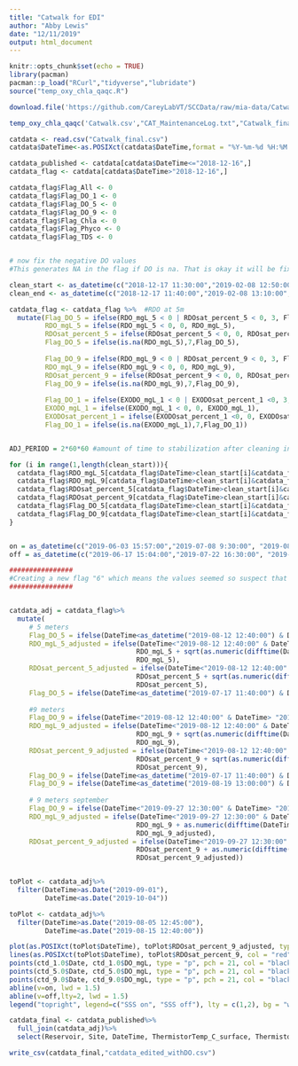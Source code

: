 ```yaml
---
title: "Catwalk for EDI"
author: "Abby Lewis"
date: "12/11/2019"
output: html_document
---
```


```r
knitr::opts_chunk$set(echo = TRUE)
library(pacman)
pacman::p_load("RCurl","tidyverse","lubridate")
source("temp_oxy_chla_qaqc.R")
```

```r
download.file('https://github.com/CareyLabVT/SCCData/raw/mia-data/Catwalk.csv','Catwalk.csv')

temp_oxy_chla_qaqc('Catwalk.csv',"CAT_MaintenanceLog.txt","Catwalk_final.csv")

catdata <- read.csv("Catwalk_final.csv")
catdata$DateTime<-as.POSIXct(catdata$DateTime,format = "%Y-%m-%d %H:%M:%S")

catdata_published <- catdata[catdata$DateTime<="2018-12-16",]
catdata_flag <- catdata[catdata$DateTime>"2018-12-16",]

catdata_flag$Flag_All <- 0
catdata_flag$Flag_DO_1 <- 0
catdata_flag$Flag_DO_5 <- 0
catdata_flag$Flag_DO_9 <- 0
catdata_flag$Flag_Chla <- 0
catdata_flag$Flag_Phyco <- 0
catdata_flag$Flag_TDS <- 0


# now fix the negative DO values
#This generates NA in the flag if DO is na. That is okay it will be fixed later.

clean_start <- as_datetime(c("2018-12-17 11:30:00","2019-02-08 12:50:00","2019-06-17 11:10:00","2019-07-17 11:40:00", "2019-08-12 12:40:00","2019-09-27 12:30:00", "2019-10-07 10:30:00","2019-10-11 12:00:00"))
clean_end <- as_datetime(c("2018-12-17 11:40:00","2019-02-08 13:10:00","2019-06-17 11:20:00","2019-07-17 12:40:00","2019-08-12 12:40:00","2019-09-27 13:00:00","2019-10-07 11:00:00","2019-10-11 13:00:00"))

catdata_flag <- catdata_flag %>%  #RDO at 5m
  mutate(Flag_DO_5 = ifelse(RDO_mgL_5 < 0 | RDOsat_percent_5 < 0, 3, Flag_DO_5),
         RDO_mgL_5 = ifelse(RDO_mgL_5 < 0, 0, RDO_mgL_5),
         RDOsat_percent_5 = ifelse(RDOsat_percent_5 < 0, 0, RDOsat_percent_5),
         Flag_DO_5 = ifelse(is.na(RDO_mgL_5),7,Flag_DO_5),
         
         Flag_DO_9 = ifelse(RDO_mgL_9 < 0 | RDOsat_percent_9 < 0, 3, Flag_DO_9),
         RDO_mgL_9 = ifelse(RDO_mgL_9 < 0, 0, RDO_mgL_9),
         RDOsat_percent_9 = ifelse(RDOsat_percent_9 < 0, 0, RDOsat_percent_9),
         Flag_DO_9 = ifelse(is.na(RDO_mgL_9),7,Flag_DO_9),
         
         Flag_DO_1 = ifelse(EXODO_mgL_1 < 0 | EXODOsat_percent_1 <0, 3, Flag_DO_1),
         EXODO_mgL_1 = ifelse(EXODO_mgL_1 < 0, 0, EXODO_mgL_1),
         EXODOsat_percent_1 = ifelse(EXODOsat_percent_1 <0, 0, EXODOsat_percent_1),
         Flag_DO_1 = ifelse(is.na(EXODO_mgL_1),7,Flag_DO_1))


ADJ_PERIOD = 2*60*60 #amount of time to stabilization after cleaning in seconds

for (i in range(1,length(clean_start))){
  catdata_flag$RDO_mgL_5[catdata_flag$DateTime>clean_start[i]&catdata_flag$DateTime<(clean_end[i]+ADJ_PERIOD)] <- NA
  catdata_flag$RDO_mgL_9[catdata_flag$DateTime>clean_start[i]&catdata_flag$DateTime<clean_end[i]+ADJ_PERIOD] <- NA
  catdata_flag$RDOsat_percent_5[catdata_flag$DateTime>clean_start[i]&catdata_flag$DateTime<clean_end[i]+ADJ_PERIOD] <- NA
  catdata_flag$RDOsat_percent_9[catdata_flag$DateTime>clean_start[i]&catdata_flag$DateTime<clean_end[i]+ADJ_PERIOD] <- NA
  catdata_flag$Flag_DO_5[catdata_flag$DateTime>clean_start[i]&catdata_flag$DateTime<clean_end[i]+ADJ_PERIOD] <- 1
  catdata_flag$Flag_DO_9[catdata_flag$DateTime>clean_start[i]&catdata_flag$DateTime<clean_end[i]+ADJ_PERIOD] <- 1
}


on = as_datetime(c("2019-06-03 15:57:00","2019-07-08 9:30:00", "2019-08-05 12:45:00", "2019-09-02 13:00:00")) #July time is estimated based on the time for other sampling. TZ is UTC to match catwalk and current CTD processing
off = as_datetime(c("2019-06-17 15:04:00","2019-07-22 16:30:00", "2019-08-19 13:00:00"))

################
#Creating a new flag "6" which means the values seemed so suspect that we adjusted them
################


catdata_adj = catdata_flag%>%
  mutate(
     # 5 meters
     Flag_DO_5 = ifelse(DateTime<as_datetime("2019-08-12 12:40:00") & DateTime> as_datetime("2019-08-11 00:00:00"), 6, Flag_DO_5),
     RDO_mgL_5_adjusted = ifelse(DateTime<"2019-08-12 12:40:00" & DateTime> "2019-08-11 00:00:00", 
                                RDO_mgL_5 + sqrt(as.numeric(difftime(DateTime,"2019-08-11 00:00:00", units = "mins")))/30,
                                RDO_mgL_5),
     RDOsat_percent_5_adjusted = ifelse(DateTime<"2019-08-12 12:40:00" & DateTime> "2019-08-11 00:00:00", 
                                RDOsat_percent_5 + sqrt(as.numeric(difftime(DateTime,"2019-08-11 00:00:00", units = "mins")))/30/11.3*100,
                                RDOsat_percent_5),
     Flag_DO_5 = ifelse(DateTime<as_datetime("2019-07-17 11:40:00") & DateTime> as_datetime("2019-07-13 00:00:00"), 5, Flag_DO_5),
     
     #9 meters 
     Flag_DO_9 = ifelse(DateTime<"2019-08-12 12:40:00" & DateTime> "2019-08-05 12:45:00",6, Flag_DO_9),
     RDO_mgL_9_adjusted = ifelse(DateTime<"2019-08-12 12:40:00" & DateTime> "2019-08-05 12:45:00", 
                                RDO_mgL_9 + sqrt(as.numeric(difftime(DateTime,"2019-08-05 12:45:00", units = "mins")))/70,
                                RDO_mgL_9),
     RDOsat_percent_9_adjusted = ifelse(DateTime<"2019-08-12 12:40:00" & DateTime> "2019-08-05 12:45:00", 
                                RDOsat_percent_9 + sqrt(as.numeric(difftime(DateTime,"2019-08-05 12:45:00", units = "mins")))/70/11.3*100,
                                RDOsat_percent_9),
     Flag_DO_9 = ifelse(DateTime<as_datetime("2019-07-17 11:40:00") & DateTime> as_datetime("2019-07-13 00:00:00"), 5, Flag_DO_9),
     Flag_DO_9 = ifelse(DateTime<as_datetime("2019-08-19 13:00:00") & DateTime> as_datetime("2019-08-12 12:40:00"), 5, Flag_DO_9),
     
     # 9 meters september
     Flag_DO_9 = ifelse(DateTime<"2019-09-27 12:30:00" & DateTime> "2019-09-02 13:00:00",6, Flag_DO_9),
     RDO_mgL_9_adjusted = ifelse(DateTime<"2019-09-27 12:30:00" & DateTime> "2019-09-02 13:00:00", 
                                RDO_mgL_9 + as.numeric(difftime(DateTime,"2019-09-02 13:00:00", units = "mins"))/30000,
                                RDO_mgL_9_adjusted),
     RDOsat_percent_9_adjusted = ifelse(DateTime<"2019-09-27 12:30:00" & DateTime> "2019-09-02 13:00:00", 
                                RDOsat_percent_9 + as.numeric(difftime(DateTime,"2019-09-02 13:00:00", units = "mins"))/30000/11.3*100,
                                RDOsat_percent_9_adjusted))


toPlot <- catdata_adj%>%
  filter(DateTime>as.Date("2019-09-01"),
         DateTime<as.Date("2019-10-04"))

toPlot <- catdata_adj%>%
  filter(DateTime>as.Date("2019-08-05 12:45:00"),
         DateTime<as.Date("2019-08-15 12:40:00"))

plot(as.POSIXct(toPlot$DateTime), toPlot$RDOsat_percent_9_adjusted, type = "l", xlab = "", ylab = "DO (mg/L)")
lines(as.POSIXct(toPlot$DateTime), toPlot$RDOsat_percent_9, col = "red")
points(ctd_1.0$Date, ctd_1.0$DO_mgL, type = "p", pch = 21, col = "black", bg = "black", cex = 2, lwd = 2)
points(ctd_5.0$Date, ctd_5.0$DO_mgL, type = "p", pch = 21, col = "black", bg = "blue", cex = 2, lwd = 2)
points(ctd_9.0$Date, ctd_9.0$DO_mgL, type = "p", pch = 21, col = "black", bg = "magenta", cex = 2, lwd = 2)
abline(v=on, lwd = 1.5)
abline(v=off,lty=2, lwd = 1.5)
legend("topright", legend=c("SSS on", "SSS off"), lty = c(1,2), bg = "white")

catdata_final <- catdata_published%>%
  full_join(catdata_adj)%>%
  select(Reservoir, Site, DateTime, ThermistorTemp_C_surface, ThermistorTemp_C_1, ThermistorTemp_C_2, ThermistorTemp_C_3, ThermistorTemp_C_4, ThermistorTemp_C_5, ThermistorTemp_C_6, ThermistorTemp_C_7, ThermistorTemp_C_8, ThermistorTemp_C_9, RDO_mgL_5, RDOsat_percent_5, RDOTemp_C_5, RDO_mgL_9, RDOsat_percent_9, RDOTemp_C_9, EXOTemp_C_1, EXOCond_uScm_1, EXOSpCond_uScm_1, EXOTDS_mgL_1, EXODOsat_percent_1, EXODO_mgL_1, EXOChla_RFU_1, EXOChla_ugL_1, EXOBGAPC_RFU_1, EXOBGAPC_ugL_1, EXOfDOM_RFU_1, EXOfDOM_QSU_1, EXO_pressure, EXO_depth, EXO_battery, EXO_cablepower, EXO_wiper, RECORD, CR6_Batt_V, CR6Panel_Temp_C, RDO_mgL_5_adjusted, RDOsat_percent_5_adjusted, RDO_mgL_9_adjusted, RDOsat_percent_9_adjusted, Flag_All, Flag_DO_1, Flag_DO_5, Flag_DO_9, Flag_Chla, Flag_Phyco, Flag_TDS)

write_csv(catdata_final,"catdata_edited_withDO.csv")
```
